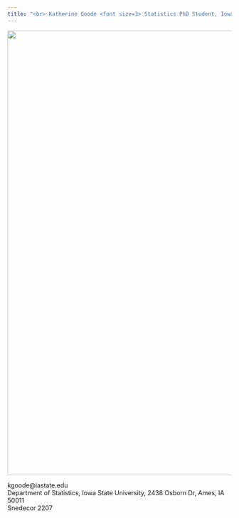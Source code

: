 ```yaml
---
title: "<br> Katherine Goode <font size=3> Statistics PhD Student, Iowa State University</font>"
---
```


<img src="/images/gl.png" width = 1000 />

kgoode@iastate.edu  
Department of Statistics, Iowa State University, 2438 Osborn Dr, Ames, IA 50011  
Snedecor 2207